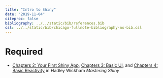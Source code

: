 ```yaml
---
title: "Intro to Shiny"
date: "2019-11-04"
citeproc: false
bibliography: ../../static/bib/references.bib
csl: ../../static/bib/chicago-fullnote-bibliography-no-bib.csl
---
```


# Required

- <i class="fas fa-book"></i> [Chapters 2: Your First Shiny App](https://mastering-shiny.org/basic-app.html), [Chapters 3: Basic UI](https://mastering-shiny.org/basic-ui.html), and [Chapters 4: Basic Reactivity](https://mastering-shiny.org/basic-reactivity.html) in Hadley Wickham *Mastering Shiny* 

